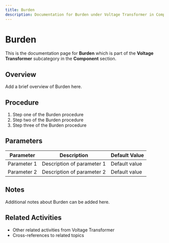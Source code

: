 ```yaml
---
title: Burden
description: Documentation for Burden under Voltage Transformer in Component category
---
```


# Burden

This is the documentation page for **Burden** which is part of the **Voltage Transformer** subcategory in the **Component** section.

## Overview

Add a brief overview of Burden here.

## Procedure

1. Step one of the Burden procedure
2. Step two of the Burden procedure
3. Step three of the Burden procedure

## Parameters

| Parameter | Description | Default Value |
|-----------|-------------|---------------|
| Parameter 1 | Description of parameter 1 | Default value |
| Parameter 2 | Description of parameter 2 | Default value |

## Notes

Additional notes about Burden can be added here.

## Related Activities

- Other related activities from Voltage Transformer
- Cross-references to related topics
